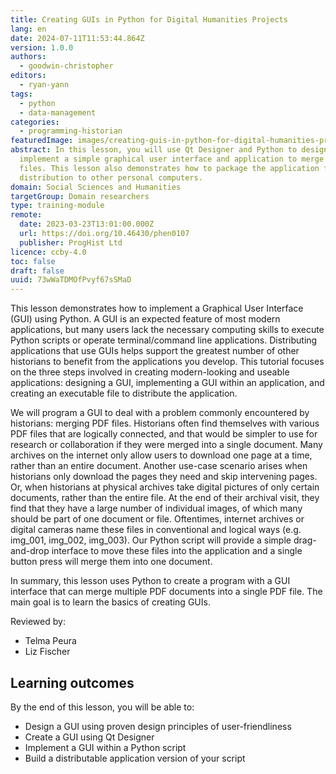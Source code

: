 ```yaml
---
title: Creating GUIs in Python for Digital Humanities Projects
lang: en
date: 2024-07-11T11:53:44.864Z
version: 1.0.0
authors:
  - goodwin-christopher
editors:
  - ryan-yann
tags:
  - python
  - data-management
categories:
  - programming-historian
featuredImage: images/creating-guis-in-python-for-digital-humanities-projects-original.png
abstract: In this lesson, you will use Qt Designer and Python to design and
  implement a simple graphical user interface and application to merge PDF
  files. This lesson also demonstrates how to package the application for
  distribution to other personal computers.
domain: Social Sciences and Humanities
targetGroup: Domain researchers
type: training-module
remote:
  date: 2023-03-23T13:01:00.000Z
  url: https://doi.org/10.46430/phen0107
  publisher: ProgHist Ltd
licence: ccby-4.0
toc: false
draft: false
uuid: 73wWaTDMOfPvyf67sSMaD
---
```

This lesson demonstrates how to implement a Graphical User Interface (GUI) using Python. A GUI is an expected feature of most modern applications, but many users lack the necessary computing skills to execute Python scripts or operate terminal/command line applications. Distributing applications that use GUIs helps support the greatest number of other historians to benefit from the applications you develop. This tutorial focuses on the three steps involved in creating modern-looking and useable applications: designing a GUI, implementing a GUI within an application, and creating an executable file to distribute the application.

We will program a GUI to deal with a problem commonly encountered by historians: merging PDF files. Historians often find themselves with various PDF files that are logically connected, and that would be simpler to use for research or collaboration if they were merged into a single document. Many archives on the internet only allow users to download one page at a time, rather than an entire document. Another use-case scenario arises when historians only download the pages they need and skip intervening pages. Or, when historians at physical archives take digital pictures of only certain documents, rather than the entire file. At the end of their archival visit, they find that they have a large number of individual images, of which many should be part of one document or file. Oftentimes, internet archives or digital cameras name these files in conventional and logical ways (e.g. img_001, img_002, img_003). Our Python script will provide a simple drag-and-drop interface to move these files into the application and a single button press will merge them into one document.

In summary, this lesson uses Python to create a program with a GUI interface that can merge multiple PDF documents into a single PDF file. The main goal is to learn the basics of creating GUIs. 

Reviewed by:    
- Telma Peura   
- Liz Fischer 

## Learning outcomes
By the end of this lesson, you will be able to:
- Design a GUI using proven design principles of user-friendliness
- Create a GUI using Qt Designer
- Implement a GUI within a Python script
- Build a distributable application version of your script

<ExternalResource title="Interested in learning more?" subtitle="Check out this lesson on Programming Historian's website" url="https://doi.org/10.46430/phen0107" />
